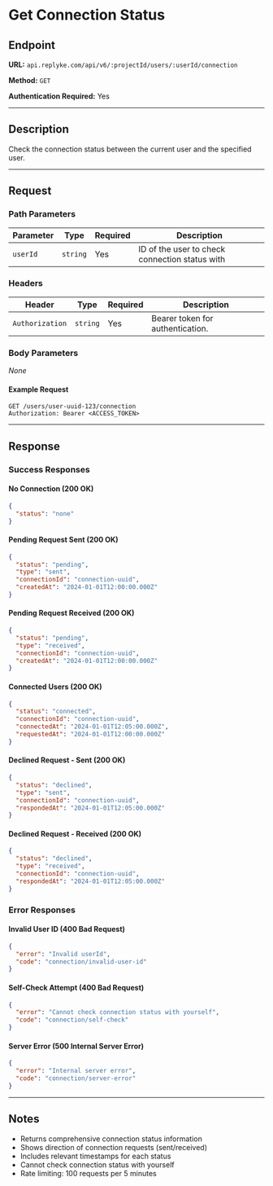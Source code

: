 # Get Connection Status

## Endpoint

**URL:** `api.replyke.com/api/v6/:projectId/users/:userId/connection`

**Method:** `GET`

**Authentication Required:** Yes

---

## Description

Check the connection status between the current user and the specified user.

---

## Request

### Path Parameters

| Parameter | Type     | Required | Description                                       |
| --------- | -------- | -------- | ------------------------------------------------- |
| `userId`  | `string` | Yes      | ID of the user to check connection status with |

### Headers

| Header          | Type     | Required | Description                      |
| --------------- | -------- | -------- | -------------------------------- |
| `Authorization` | `string` | Yes      | Bearer token for authentication. |

### Body Parameters

_None_

#### Example Request

```http
GET /users/user-uuid-123/connection
Authorization: Bearer <ACCESS_TOKEN>
```

---

## Response

### Success Responses

#### No Connection (200 OK)

```json
{
  "status": "none"
}
```

#### Pending Request Sent (200 OK)

```json
{
  "status": "pending",
  "type": "sent",
  "connectionId": "connection-uuid",
  "createdAt": "2024-01-01T12:00:00.000Z"
}
```

#### Pending Request Received (200 OK)

```json
{
  "status": "pending",
  "type": "received",
  "connectionId": "connection-uuid",
  "createdAt": "2024-01-01T12:00:00.000Z"
}
```

#### Connected Users (200 OK)

```json
{
  "status": "connected",
  "connectionId": "connection-uuid",
  "connectedAt": "2024-01-01T12:05:00.000Z",
  "requestedAt": "2024-01-01T12:00:00.000Z"
}
```

#### Declined Request - Sent (200 OK)

```json
{
  "status": "declined",
  "type": "sent",
  "connectionId": "connection-uuid",
  "respondedAt": "2024-01-01T12:05:00.000Z"
}
```

#### Declined Request - Received (200 OK)

```json
{
  "status": "declined",
  "type": "received",
  "connectionId": "connection-uuid",
  "respondedAt": "2024-01-01T12:05:00.000Z"
}
```

### Error Responses

#### Invalid User ID (400 Bad Request)

```json
{
  "error": "Invalid userId",
  "code": "connection/invalid-user-id"
}
```

#### Self-Check Attempt (400 Bad Request)

```json
{
  "error": "Cannot check connection status with yourself",
  "code": "connection/self-check"
}
```

#### Server Error (500 Internal Server Error)

```json
{
  "error": "Internal server error",
  "code": "connection/server-error"
}
```

---

## Notes

- Returns comprehensive connection status information
- Shows direction of connection requests (sent/received)
- Includes relevant timestamps for each status
- Cannot check connection status with yourself
- Rate limiting: 100 requests per 5 minutes